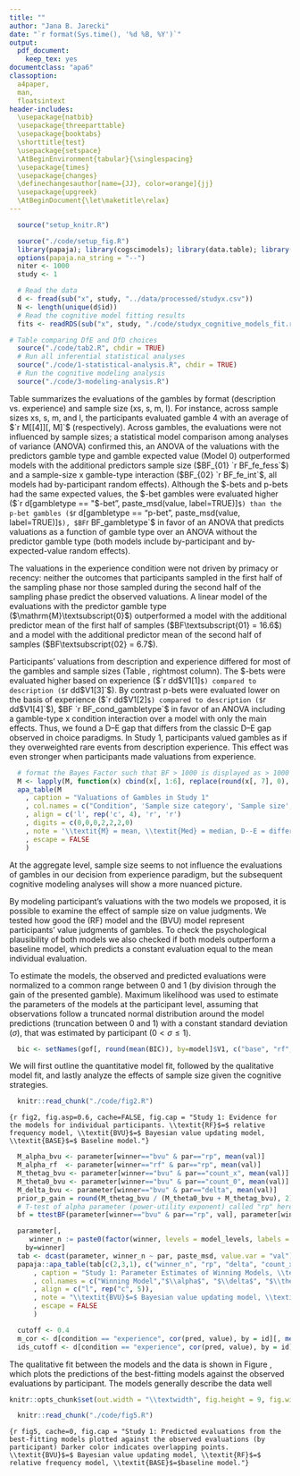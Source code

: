 ```yaml
---
title: ""
author: "Jana B. Jarecki"
date: "`r format(Sys.time(), '%d %B, %Y')`"
output:
  pdf_document:
    keep_tex: yes
documentclass: "apa6"
classoption:
  a4paper,
  man,
  floatsintext
header-includes:
  \usepackage{natbib}
  \usepackage{threeparttable}
  \usepackage{booktabs}
  \shorttitle{test}
  \usepackage{setspace}
  \AtBeginEnvironment{tabular}{\singlespacing}
  \usepackage{times}
  \usepackage{changes}
  \definechangesauthor[name={JJ}, color=orange]{jj}
  \usepackage{upgreek}
  \AtBeginDocument{\let\maketitle\relax}
---
```


```r
  source("setup_knitr.R")
```

```r
  source("./code/setup_fig.R")
  library(papaja); library(cogscimodels); library(data.table); library(BayesFactor); library(brms)
  options(papaja.na_string = "--")
  niter <- 1000
  study <- 1
```

```r
  # Read the data
  d <- fread(sub("x", study, "../data/processed/studyx.csv"))
  N <- length(unique(d$id))
  # Read the cognitive model fitting results
  fits <- readRDS(sub("x", study, "./code/studyx_cognitive_models_fit.rds"))  
```

```r
# Table comparing DfE and DfD choices
  source("./code/tab2.R", chdir = TRUE)
  # Run all inferential statistical analyses  
  source("./code/1-statistical-analysis.R", chdir = TRUE)
  # Run the cognitive modeling analysis
  source("./code/3-modeling-analysis.R")
```

\subsubsection{Evaluations of gambles and sample sizes}
Table \ref{tab:means_study1} summarizes the evaluations of the gambles by format (description vs. experience) and sample size (xs, s, m, l). For instance, across sample sizes xs, s, m, and l, the participants evaluated gamble 4 with an average of $`r M[[4]][, M]`$ (respectively). Across gambles, the evaluations were not influenced by sample sizes; a statistical model comparison among analyses of variance (ANOVA) confirmed this, an ANOVA of the valuations with the predictors gamble type and gamble expected value (Model 0) outperformed models with the additional predictors sample size ($BF_{01} `r BF_fe_fess`$) and a sample-size x gamble-type interaction ($BF_{02} `r BF_fe_int`$, all models had by-participant random effects). Although the \$-bets and p-bets had the same expected values, the \$-bet gambles  were evaluated higher ($`r d[gambletype == "$-bet", paste_msd(value, label=TRUE)]`$) than the p-bet gambles ($`r d[gambletype == "p-bet", paste_msd(value, label=TRUE)]`$), $BF `r BF_gambletype`$ in favor of an ANOVA that predicts valuations as a function of gamble type  over an ANOVA without the predictor gamble type (both models include by-participant and by-expected-value random effects).


The valuations in the experience condition were not driven by primacy or recency: neither the outcomes that participants sampled in the first half of the sampling phase nor those sampled during the second half of the sampling phase predict the observed valuations. A linear model of the evaluations with the predictor gamble type ($\mathrm{M}\textsubscript{0}$) outperformed a model with the additional predictor mean of the first half of samples ($BF\textsubscript{01} = 16.6$) and a model with the additional predictor mean of the second half of samples ($BF\textsubscript{02} = 6.7$).


\added[id=jj]{\textit{Description versus experience.}}
Participants' valuations from description and experience differed for most of the gambles and sample sizes (Table \ref{tab:means_study1}, rightmost column). The \$-bets were evaluated higher based on experience ($`r dd$V1[1]`$) compared to description ($`r dd$V1[3]`$). By contrast p-bets were evaluated lower on the basis of experience ($`r dd$V1[2]`$) compared to description ($`r dd$V1[4]`$), $BF `r BF_cond_gambletype`$ in favor of an ANOVA including a gamble-type x condition interaction over a model with only the main effects. Thus, we found a D--E gap that differs from the classic D--E gap observed in choice paradigms. In Study 1, participants valued gambles as if they overweighted rare events from description \textit{and} experience. This effect was even stronger when participants made valuations from experience.


```r
  # format the Bayes Factor such that BF > 1000 is displayed as > 1000
  M <- lapply(M, function(x) cbind(x[, 1:6], replace(round(x[, 7], 0), round(x[, 7], 0) > 1000, ">1000")))
  apa_table(M
    , caption = "Valuations of Gambles in Study 1"
    , col.names = c("Condition", 'Sample size category', 'Sample size', '\\textit{Med}', '\\textit{M}', 'D--E', 'D--E:$BF\\textsubscript{10}$')
    , align = c('l', rep('c', 4), 'r', 'r')
    , digits = c(0,0,0,2,2,2,0)
    , note = '\\textit{M} = mean, \\textit{Med} = median, D--E = difference between mean description-based valuations and experience-based valuations, $BF\\textsubscript{10}$ = Bayes Factor quantifying the evidence for a linear model $\\mathrm{M}\\textsubscript{1}$ predicting that valuations differ between description and experience over a linear model $\\mathrm{M}\\textsubscript{0}$ predicting no such differences; both models models contain a by-participant random effect. Gambles IDs 1, 2, and 3 are \\$-bets; Gamble IDs 4, 5, and 6 are p-bets.'
    , escape = FALSE
    )
```

At the aggregate level, sample size seems to not influence the evaluations of gambles in our decision from experience paradigm, but the subsequent cognitive modeling analyses will show a more nuanced picture.

\subsubsection{Cognitive modeling}
By modeling participant's valuations with the two models we proposed, it is possible to examine the effect of sample size on value judgments. We tested how good the \added[id=jj]{relative frequency} (RF) model and the
\added[id=jj]{Bayesian value updating} (BVU) model represent participants' value judgments of gambles. To check the psychological plausibility of both models we also checked if both models outperform a baseline model, which predicts a constant evaluation equal to the mean individual evaluation.

\textit{Modeling Procedure.} 
To estimate the models, the observed and predicted evaluations were normalized to a common range between 0 and 1 (by division through the gain of the presented gamble). Maximum likelihood was used to estimate the parameters of the models at the participant level, assuming that observations follow a truncated normal distribution around the model predictions (truncation between 0 and 1) with a constant standard deviation ($\sigma$), that was estimated by participant ($0 < \sigma \leq 1$). \added[id=jj]{Therefore, the relative frequency model had two free parameters, namely $\sigma$ and the power utility exponent $\tau$ ($0 \leq \tau \leq 20$). The Bayesian value updating model had four free parameters, the prior belief parameter for gain outcomes $\alpha_0$ ($0 \leq \alpha_0 \leq 2$), the learning rate $\delta$ ($0 \leq \delta \leq 10$), $\tau$ and $\sigma$, with the prior on zero outcomes constrained to $\beta_0 = 2-\alpha_0$. The baseline model had two free parameters, the mean evaluation $\mu$ and $\sigma$. We estimated the parameters using an augmented Lagrange multiplier method \citep[Rsolnp package, version 1.16]{Ghalanos2015}. Models were compared based on evidence strength and BIC weights from the Bayesian information criterion (BIC) \cite[evidence in favor of a model compared to the individually best-fitting model][]{Kass1995, Lewandowsky2011}. Higher weights indicate stronger evidence for a model.}



```r
  bic <- setNames(gof[, round(mean(BIC)), by=model]$V1, c("base", "rf", "bvu"))
```

We will first outline the quantitative model fit, followed by the qualitative model fit, and lastly analyze the effects of sample size given the cognitive strategies.

\textit{Quantitative Model Fit.}
\added[id=jj]{The Bayesian value updating model described the majority of the participants best (`r winners["bvu"]` of `r N`; `r round(winners["bvu"]/N*100)`\%). The relative frequency model described `r winners["rf"]` participants best (`r round(winners["rf"]/N*100)`\%); the baseline model described `r winners["base"]` participants best. Figure \ref{fig:fig2} shows the evidence strength for the models by participant. The models' mean Bayesian information criterion across all participants equaled BIC\textsubscript{BVU}$= `r bic["bvu"]`$, BIC\textsubscript{RF}$= `r bic["rf"]`$, and BIC\textsubscript{BASE}$= `r bic["base"]`$ (lower values indicate better fit).}


```r
  knitr::read_chunk("./code/fig2.R")
```

```{r fig2, fig.asp=0.6, cache=FALSE, fig.cap = "Study 1: Evidence for the models for individual participants. \\textit{RF}$=$ relative frequency model, \\textit{BVU}$=$ Bayesian value updating model, \\textit{BASE}$=$ Baseline model."}
```


```r
  M_alpha_bvu <- parameter[winner=="bvu" & par=="rp", mean(val)]
  M_alpha_rf  <- parameter[winner=="rf" & par=="rp", mean(val)]
  M_thetag_bvu <- parameter[winner=="bvu" & par=="count_x", mean(val)]
  M_theta0_bvu <- parameter[winner=="bvu" & par=="count_0", mean(val)]
  M_delta_bvu <- parameter[winner=="bvu" & par=="delta", mean(val)]
  prior_p_gain = round(M_thetag_bvu / (M_theta0_bvu + M_thetag_bvu), 2)
  # T-test of alpha parameter (power-utility exponent) called "rp" here
  bf = ttestBF(parameter[winner=="bvu" & par=="rp", val], parameter[winner=="rf" & par=="rp", val])
```

\added[id=jj]{
The estimated parameters of the best-fitting models are shown in Table \ref{tab:study1_parameter}. The power utility exponent ($\tau$) did not differ substantially for the participants that were best described by the Bayesian value updating (BVU) model ($M_{\tau}= `r M_alpha_bvu`$) and those best described by a relative frequency model ($M_{\tau}=`r M_alpha_rf`$), $\Delta$ `r apa_print(bf)$full_result`. The prior beliefs about the probability of gains was $`r prior_p_gain`$ (resulting from estimated prior parameters $\alpha_0 = `r M_thetag_bvu`$, $\beta_0 = `r M_theta0_bvu`$) for the participants best described by the BVU model. The learning rate of the mean participant that was best described by the BVU model was $M_{\delta}=`r M_delta_bvu`$ (a model with values $>$ 1 revises its priors faster than optimal Bayesian, 1 is optimal Bayesian, $<$ 1 is conservative compared to optimal Bayesian). The liberal learning rate is unusual given that previous work has found conservative learning \citep{Edwards1967,Tauber2017}. This fast learning in our task can be explained by that participants repeatedly sampled from the same set of gambles.
}

```r
  parameter[,
     winner_n := paste0(factor(winner, levels = model_levels, labels = model_labels), " (\\textit{n}$=$", ..winners[winner], ")"),
    by=winner]
  tab <- dcast(parameter, winner_n ~ par, paste_msd, value.var = "val")
  papaja::apa_table(tab[c(2,3,1), c("winner_n", "rp", "delta", "count_x","m", "sigma")]
      , caption = "Study 1: Parameter Estimates of Winning Models, \\textit{M (SD)}"
      , col.names = c("Winning Model","$\\alpha$", "$\\delta$", "$\\theta_G$","$\\mu$","$\\sigma$")
      , align = c("l", rep("c", 5)),
      , note = "\\textit{BVU}$=$ Bayesian value updating model, \\textit{RF}$=$ relative frequency model, \\textit{BASE}$=$baseline model. Parameters denote: $\\tau =$ power utility exponent, $\\alpha_0$ gain prior, $\\mu=$ mean evaluation, $\\sigma$ standard deviation."
      , escape = FALSE
      )
```

```r
  cutoff <- 0.4
  m_cor <- d[condition == "experience", cor(pred, value), by = id][, mean(V1)]
  ids_cutoff <- d[condition == "experience", cor(pred, value), by = id][V1 < cutoff]$id
```

\textit{Qualitative Model Fit.}
The qualitative fit between the models and the data is shown in Figure \ref{fig:fig5}, which plots the predictions of the best-fitting models against the observed evaluations by participant. The models generally describe the data well \added[id=jj]{($M r\textsubscript{pred,obs} = `r m_cor`$), except in four cases, where even the winning model fails to resemble the data qualitatively (participants `r sort(ids_cutoff)`, with $r\textsubscript{pred,obs} < `r cutoff`$).}\footnote{As robustness check we repeated the model comparison with subjective probability weighting, using Prelec’s \citeyear{Prelec1998} single parameter weighting function. This weighting function incorporates non-linearities in the perception of probabilities. The quantitative results of the probability weighting model and the utility model favored a utility model without probability weighting.}


```r
knitr::opts_chunk$set(out.width = "\\textwidth", fig.height = 9, fig.width = 7)
```

```r
  knitr::read_chunk("./code/fig5.R")
```

```{r fig5, cache=0, fig.cap = "Study 1: Predicted evaluations from the best-fitting models plotted against the observed evaluations (by participant) Darker color indicates overlapping points. \\textit{BVU}$=$ Bayesian value updating model, \\textit{RF}$=$ relative frequency model, \\textit{BASE}$=$baseline model."}
```

\added[id=jj]{
The cognitive modeling results thus show that most participants were best described by a Bayesian strategy, and a minority by a relative-frequency strategy. This strategy heterogeneity helps understanding the behavioral null finding---that sample size seemed to have no effect on valuations---that were observed at the aggregate level (Table \ref{tab:means_study1}). The statistical aggregate analysis fails to take the individual differences in learning strategies into account, while participants are best described by a mixture of strategies. Moreover, the aggregate statistical analysis without the cognitive modeling also fails to account for differences in the prior beliefs about gain probabilities.
}